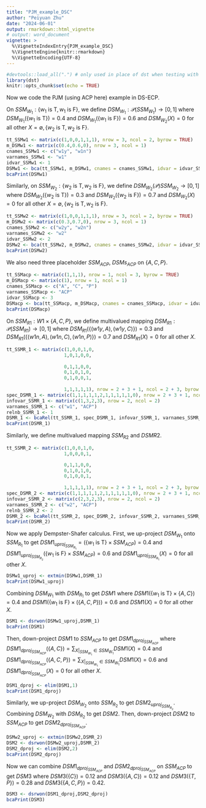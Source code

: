 ```yaml
---
title: "PJM_example_DSC"
author: "Peiyuan Zhu"
date: "2024-06-01"
output: rmarkdown::html_vignette
# output: word_document
vignette: >
  %\VignetteIndexEntry{PJM_example_DSC}
  %\VignetteEngine{knitr::rmarkdown}
  %\VignetteEncoding{UTF-8}
---
```


```r
#devtools::load_all(".") # only used in place of dst when testing with R-devel
library(dst) 
knitr::opts_chunk$set(echo = TRUE)
```

Now we code the PJM (using ACP here) example in DS-ECP. 

On $SSM_{W_1}:\{w_1\text{ is T},w_1\text{ is F}\}$, we define $DSM_{W_1}:\mathcal{P}(SSM_{W_1})\rightarrow[0,1]$ where $DSM_{W_1}(\{w_1\text{ is T}\})=0.4$ and $DSM_{W_1}(\{w_1\text{ is F}\})=0.6$ and $DSM_{W_2}(X)=0$ for all other $X=\emptyset,\{w_2\text{ is T},w_2\text{ is F}\}$.

```r
tt_SSMw1 <- matrix(c(1,0,0,1,1,1), nrow = 3, ncol = 2, byrow = TRUE)
m_DSMw1 <- matrix(c(0.4,0.6,0), nrow = 3, ncol = 1)
cnames_SSMw1 <- c("w1y", "w1n") 
varnames_SSMw1 <- "w1"
idvar_SSMw1 <- 1
DSMw1 <- bca(tt_SSMw1, m_DSMw1, cnames = cnames_SSMw1, idvar = idvar_SSMw1, varnames = varnames_SSMw1)
bcaPrint(DSMw1)
```

Similarly, on $SSM_{W_2}:\{w_2\text{ is T},w_2\text{ is F}\}$, we define $DSM_{W_2}(\mathcal{P})SSM_{W_2}\rightarrow[0,1]$ where $DSM_{W_2}(\{w_2\text{ is T}\})=0.3$ and $DSM_{W_2}(\{w_2\text{ is F}\})=0.7$ and $DSM_{W_2}(X)=0$ for all other $X=\emptyset,\{w_2\text{ is T},w_2\text{ is F}\}$.

```r
tt_SSMw2 <- matrix(c(1,0,0,1,1,1), nrow = 3, ncol = 2, byrow = TRUE)
m_DSMw2 <- matrix(c(0.3,0.7,0), nrow = 3, ncol = 1)
cnames_SSMw2 <- c("w2y", "w2n") 
varnames_SSMw2 <- "w2"
idvar_SSMw2 <- 2
DSMw2 <- bca(tt_SSMw2, m_DSMw2, cnames = cnames_SSMw2, idvar = idvar_SSMw2, varnames = varnames_SSMw2)
bcaPrint(DSMw2)
```

We also need three placeholder $SSM_{ACP}$, $DSMs_{ACP}$ on $\{A,C,P\}$. 

```r
tt_SSMacp <- matrix(c(1,1,1), nrow = 1, ncol = 3, byrow = TRUE)
m_DSMacp <- matrix(c(1), nrow = 1, ncol = 1)
cnames_SSMacp <- c("A", "C", "P") 
varnames_SSMacp <- "ACP"
idvar_SSMacp <- 3
DSMacp <- bca(tt_SSMacp, m_DSMacp, cnames = cnames_SSMacp, idvar = idvar_SSMacp, varnames = varnames_SSMacp)
bcaPrint(DSMacp)
```

On $SSM_{R1}:W1\times\{A,C,P\}$, we define multivalued mapping $DSM_{R1}:\mathcal{P}(SSM_{R1})\rightarrow[0,1]$ where $DSM_{R1}(\{(w1y,A),(w1y,C)\})=0.3$ and $DSM_{R1}(\{(w1n,A),(w1n,C),(w1n,P)\})=0.7$ and $DSM_{R1}(X)=0$ for all other $X$. 

```r
tt_SSMR_1 <- matrix(c(1,0,0,1,0,
                     1,0,1,0,0,
                     
                     0,1,1,0,0,
                     0,1,0,1,0,
                     0,1,0,0,1,
                     
                     1,1,1,1,1), nrow = 2 + 3 + 1, ncol = 2 + 3, byrow = TRUE, dimnames = list(NULL, c("w1y","w1n","A","C","P")))
spec_DSMR_1 <- matrix(c(1,1,1,1,1,2,1,1,1,1,1,0), nrow = 2 + 3 + 1, ncol = 2)
infovar_SSMR_1 <- matrix(c(1,3,2,3), nrow = 2, ncol = 2)
varnames_SSMR_1 <- c("w1", "ACP")
relnb_SSMR_1 <- 1
DSMR_1 <- bcaRel(tt_SSMR_1, spec_DSMR_1, infovar_SSMR_1, varnames_SSMR_1, relnb_SSMR_1)
bcaPrint(DSMR_1)
```

Similarly, we define multivalued mapping $SSM_{R2}$ and $DSMR2$.

```r
tt_SSMR_2 <- matrix(c(1,0,0,1,0,
                     1,0,0,0,1,

                     0,1,1,0,0,
                     0,1,0,1,0,
                     0,1,0,0,1,
                     
                     1,1,1,1,1), nrow = 2 + 3 + 1, ncol = 2 + 3, byrow = TRUE, dimnames = list(NULL, c("w2y","w2n","A","C","P")))
spec_DSMR_2 <- matrix(c(1,1,1,1,1,2,1,1,1,1,1,0), nrow = 2 + 3 + 1, ncol = 2)
infovar_SSMR_2 <- matrix(c(2,3,2,3), nrow = 2, ncol = 2)
varnames_SSMR_2 <- c("w2", "ACP")
relnb_SSMR_2 <- 2
DSMR_2 <- bcaRel(tt_SSMR_2, spec_DSMR_2, infovar_SSMR_2, varnames_SSMR_2, relnb_SSMR_2)
bcaPrint(DSMR_2)
```

Now we apply Dempster-Shafer calculus. First, we up-project $DSM_{W_1}$ onto $SSM_{R_1}$ to get $DSM1_{uproj_{SSM_{R_1}}}=(\{w_1\text{ is T}\}\times SSM_{ACP})=0.4$ and $DSM1_{uproj_{SSM_{R_2}}}(\{w_1\text{ is F}\}\times SSM_{ACP})=0.6$ and $DSM1_{uproj_{SSM_{R_1}}}(X)=0$ for all other $X$. 

```r
DSMw1_uproj <- extmin(DSMw1,DSMR_1)
bcaPrint(DSMw1_uproj)
```

Combining $DSM_{W_1}$ with $DSM_{R_1}$ to get $DSM1$ where $DSM1(\{w_1\text{ is T}\}\times\{A,C\})=0.4$ and $DSM1(\{w_1\text{ is F}\}\times(\{A,C,P\}))=0.6$ and $DSM1(X)=0$ for all other $X$.

```r
DSM1 <- dsrwon(DSMw1_uproj,DSMR_1)
bcaPrint(DSM1)
```

Then, down-project $DSM1$ to $SSM_{ACP}$ to get $DSM1_{dproj_{SSM_{ACP}}}$ where $DSM1_{dproj_{SSM_{ACP}}}(\{A,C\})=\sum_{X|_{SSM_{W_1}} \in SSM_{W_1}}DSM1(X)=0.4$ and $DSM1_{dproj_{SSM_{ACP}}}(\{A,C,P\})=\sum_{X|_{SSM_{W_1}} \in SSM_{W_1}}DSM1(X)=0.6$ and  $DSM1_{dproj_{SSM_{ACP}}}(X)=0$ for all other $X$.

```r
DSM1_dproj <- elim(DSM1,1)
bcaPrint(DSM1_dproj)
```

Similarly, we up-project $DSM_{W_2}$ onto $SSM_{R_2}$ to get $DSM2_{uproj_{SSM_{R_2}}}$. Combining $DSM_{W_2}$ with $DSM_{R_2}$ to get $DSM2$. Then, down-project $DSM2$ to $SSM_{ACP}$ to get $DSM2_{dproj_{SSM_{ACP}}}$.

```r
DSMw2_uproj <- extmin(DSMw2,DSMR_2)
DSM2 <- dsrwon(DSMw2_uproj,DSMR_2)
DSM2_dproj <- elim(DSM2,2)
bcaPrint(DSM2_dproj)
```

Now we can combine $DSM1_{dproj_{SSM_{ACP}}}$ and $DSM2_{dproj_{SSM_{ACP}}}$ on $SSM_{ACP}$ to get $DSM3$ where $DSM3(\{C\})=0.12$ and $DSM3(\{A,C\})=0.12$ and $DSM3(\{T,P\})=0.28$ and $DSM3(\{A,C,P\})=0.42$.

```r
DSM3 <- dsrwon(DSM1_dproj,DSM2_dproj)
bcaPrint(DSM3)
```

